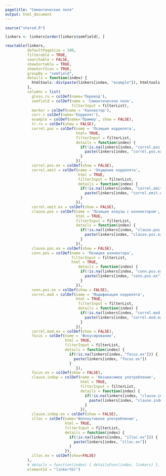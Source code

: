 ```yaml
---
pagetitle: "Семантические поля"
output: html_document
---
```


<style type="text/css">
.main-container {
  max-width: 100% !important;
  margin: auto;
}
</style>

```r
source("shared.R")
```

```r
linkers <- linkers[order(linkers$semfield), ]

reactable(linkers,
          defaultPageSize = 100,
          filterable = TRUE,
          searchable = FALSE, 
          showSortable = TRUE, 
          showSortIcon = TRUE,
          groupBy = "semfield",
          details = function(index) {
            htmltools::div(paste(linkers[index, "example"]), htmltools::br(), paste(linkers[index, "tr.ru"]))
          },
          columns = list(
            gloss.ru = colDef(name='Перевод'),
            semfield = colDef(name = 'Семантическое поле',
                              filterInput = filterList),
            marker = colDef(name = 'Коннектор'),
            corr = colDef(name='Коррелят'),
            example = colDef(name='Пример', show = FALSE),
            tr.ru = colDef(show = FALSE),
            correl.pos = colDef(name = 'Позиция коррелята',
                                html= TRUE,
                                filterInput = filterList,
                                details = function(index) {
                                  if(!is.na(linkers[index, "correl.pos.ex"])) {
                                    paste(linkers[index, "correl.pos.ex"])
                                  }
                                }),
            correl.pos.ex = colDef(show = FALSE),
            correl.omit = colDef(name = 'Опущение коррелята',
                                 html = TRUE,
                                 filterInput = filterList,
                                 details = function(index) {
                                  if(!is.na(linkers[index, "correl.omit.ex"])) {
                                    paste(linkers[index, "correl.omit.ex"])
                                  }
                                }),
            correl.omit.ex = colDef(show = FALSE),
            clause.pos = colDef(name = 'Позиция клаузы с коннектором',
                                html = TRUE,
                                filterInput = filterList,
                                details = function(index) {
                                  if(!is.na(linkers[index, "clause.pos.ex"])) {
                                    paste(linkers[index, "clause.pos.ex"])
                                  }
                                }),
            clause.pos.ex = colDef(show = FALSE),
            conn.pos = colDef(name = 'Позиция коннектора',
                              filterInput = filterList,
                              html = TRUE,
                                 details = function(index) {
                                  if(!is.na(linkers[index, "conn.pos.ex"])) {
                                    paste(linkers[index, "conn.pos.ex"])
                                  }
                                }),
            conn.pos.ex = colDef(show = FALSE),
            correl.mod = colDef(name = 'Модификация коррелята',
                                html = TRUE,
                                 filterInput = filterList,
                                 details = function(index) {
                                  if(!is.na(linkers[index, "correl.mod.ex"])) {
                                    paste(linkers[index, "correl.mod.ex"])
                                  }
                                }),
            correl.mod.ex = colDef(show = FALSE),
            focus = colDef(name = 'Фокусирование',
                           html = TRUE,
                           filterInput = filterList,
                           details = function(index) {
                             if(!is.na(linkers[index, "focus.ex"])) {
                               paste(linkers[index, "focus.ex"])
                             }
                                }),
            focus.ex = colDef(show = FALSE),
            clause.indep = colDef(name = 'Независимое употребление',
                                  html = TRUE,
                                  filterInput = filterList,
                                  details = function(index) {
                                    if(!is.na(linkers[index, "clause.indep.ex"])) {
                                      paste(linkers[index, "clause.indep.ex"])
                                    }
                                  }),
            clause.indep.ex = colDef(show = FALSE),
            illoc = colDef(name='Иллокутивное употребление',
                           html = TRUE,
                           filterInput = filterList,
                           details = function(index) {
                             if(!is.na(linkers[index, "illoc.ex"])) {
                               paste(linkers[index, "illoc.ex"])
                             }
                           }),
            illoc.ex = colDef(show=FALSE)
          ),
          # details = function(index) { detailsFunc(index, linkers) },
          elementId = "linkertbl")
```

